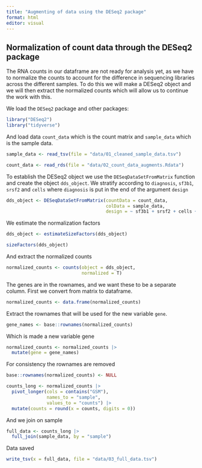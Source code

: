 ```yaml
---
title: "Augmenting of data using the DESeq2 package"
format: html
editor: visual
---
```


## Normalization of count data through the DESeq2 package

The RNA counts in our dataframe are not ready for analysis yet, as we have to normalize the counts to account for the difference in sequencing libraries across the different samples. To do this we will make a DESeq2 object and we will then extract the normalized counts which will allow us to continue the work with this.

We load the `DESeq2` package and other packages:
```r
library("DESeq2")
library("tidyverse")
```

And load data `count_data` which is the count matrix and `sample_data` which is the sample data. 
```r
sample_data <- read_tsv(file = "data/01_cleaned_sample_data.tsv")

count_data <- read_rds(file = "data/02_count_data_augments.Rdata")
```

To establish the DESeq2 object we use the `DESeqDataSetFromMatrix` function and create the object `dds_object`. 
We stratify according to `diagnosis`, `sf3b1`, `srsf2` and `cells` where `diagnosis` is put in the end of the argument `design`
```r
dds_object <- DESeqDataSetFromMatrix(countData = count_data, 
                                     colData = sample_data, 
                                     design = ~ sf3b1 + srsf2 + cells + diagnosis)
```

We estimate the normalization factors
```r
dds_object <- estimateSizeFactors(dds_object)

sizeFactors(dds_object)
```
And extract the normalized counts
```r
normalized_counts <- counts(object = dds_object, 
                            normalized = T)
```

The genes are in the rownames, and we want these to be a separate column.
First we convert from matrix to dataframe. 
```r
normalized_counts <- data.frame(normalized_counts)
````

Extract the rownames that will be used for the new variable `gene`. 
```r
gene_names <- base::rownames(normalized_counts)

```

Which is made a new variable gene
```r
normalized_counts <- normalized_counts |> 
  mutate(gene = gene_names)
```

For consistency the rownames are removed
```r
base::rownames(normalized_counts) <- NULL
```


```r
counts_long <- normalized_counts |> 
  pivot_longer(cols = contains("GSM"), 
               names_to = "sample", 
               values_to = "counts") |> 
  mutate(counts = round(x = counts, digits = 0))
```

And we join on sample
```r
full_data <- counts_long |> 
  full_join(sample_data, by = "sample")
```


Data saved 
```r
write_tsv(x = full_data, file = "data/03_full_data.tsv")
```
